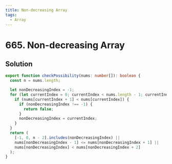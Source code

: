 ```yaml
---
title: Non-decreasing Array
tags:
  - Array
---
```


# 665. Non-decreasing Array

<Badges>
  <LevelBadge level="medium" />
  <TopicBadge name="Array" slug="array" />
</Badges>

## Solution

```typescript filename="solution.ts" copy
export function checkPossibility(nums: number[]): boolean {
  const n = nums.length;

  let nonDecreasingIndex = -1;
  for (let currentIndex = 0; currentIndex < nums.length - 1; currentIndex++) {
    if (nums[currentIndex + 1] < nums[currentIndex]) {
      if (nonDecreasingIndex !== -1) {
        return false;
      }
      nonDecreasingIndex = currentIndex;
    }
  }
  return (
    [-1, 0, n - 2].includes(nonDecreasingIndex) ||
    nums[nonDecreasingIndex - 1] <= nums[nonDecreasingIndex + 1] ||
    nums[nonDecreasingIndex] < nums[nonDecreasingIndex + 2]
  );
}
```

<ProblemLink
  codingSite="leetcode"
  href="https://leetcode.com/problems/non-decreasing-array/"
  title="Non-decreasing Array"
/>
